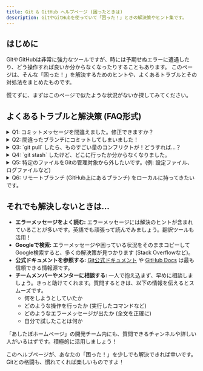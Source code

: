 ```yaml
---
title: Git & GitHub ヘルプページ (困ったときは)
description: GitやGitHubを使っていて「困った！」ときの解決策やヒント集です。
---
```



## はじめに

GitやGitHubは非常に強力なツールですが、時には予期せぬエラーに遭遇したり、どう操作すれば良いか分からなくなったりすることもあります。
このページは、そんな「困った！」を解決するためのヒントや、よくあるトラブルとその対処法をまとめたものです。

慌てずに、まずはこのページで似たような状況がないか探してみてください。

## よくあるトラブルと解決策 (FAQ形式)

<details>
  <summary>Q1: コミットメッセージを間違えました。修正できますか？</summary>

  **A1:** はい、修正できます。状況によって方法が異なります。

  *   **まだプッシュしていない場合 (ローカルの最新コミットのみ):**
      一番簡単です。
      ```bash
      git commit --amend
      ```
      このコマンドを実行すると、コミットメッセージを編集するためのエディタが開きます。修正して保存すれば完了です。
      VS Codeのソース管理パネルでも、最後のコミットのメッセージを修正するオプションがある場合があります（「コミット」メニュー内など）。
      {/* ここにVS Codeで最後のコミットメッセージを修正する操作の画像を挿入 */}

  *   **既にプッシュしてしまった場合、または古いコミットのメッセージを修正したい場合:**
      これは少し複雑で、履歴を書き換えることになるため注意が必要です。特に複数人で共有しているブランチの場合は、影響範囲が大きいので必ずチームメンバーに相談してから行ってください。
      [上級編](/git/advanced#インタラクティブリベース-git-rebase--i)で紹介した `git rebase -i` を使うことで、古いコミットメッセージも修正できます。

</details>

<details>
  <summary>Q2: 間違ったブランチにコミットしてしまいました！</summary>

  **A2:** 大丈夫、いくつかの方法で対処できます。

  *   **正しいブランチにコミットを移動させたい (まだプッシュしていない場合):**
      1.  まず、現在のブランチ（間違ってコミットしたブランチ）を確認します。
      2.  正しいブランチ（例: `feature/correct-branch`）が存在しない場合は作成します: `git branch feature/correct-branch`
      3.  現在のブランチの最新のコミットを、正しいブランチに移動させます。
          -   **方法1 (cherry-pick):**
              1.  正しいブランチに切り替えます: `git switch feature/correct-branch`
              2.  間違ったブランチの最新コミットのハッシュ値 (例: `abcdef1`) を `git log` などで確認します。
              3.  そのコミットを取り込みます: `git cherry-pick abcdef1`
              4.  元の間違ったブランチに戻り、そのコミットをリセットして消します:
                  `git switch <間違ったブランチ名>`
                  `git reset --hard HEAD~1` (直前の1コミットを消去。**注意：未プッシュの変更が消えます！** 不安なら先に `git log` で確認)
          -   **方法2 (reset & stash or rebase):**
              より高度な方法として、`git reset` でコミットを取り消し、変更を `git stash` で一時退避させてから正しいブランチで `stash pop` する方法や、`git rebase --onto` を使う方法などがあります。これらは[上級編](/git/advanced)や専門の解説を参照してください。

  *   **単純に最新のコミットを取り消したい (まだプッシュしていない場合):**
      ```bash
      git reset HEAD~1
      ```
      これで最新のコミットが取り消され、変更内容はワーキングディレクトリ（作業中のファイル）に戻ります。その後、正しいブランチに切り替えて再度コミットできます。
      `--soft` オプションをつけると (`git reset --soft HEAD~1`)、変更内容はステージングされたままになります。

  <Aside type="danger">
  `git reset --hard` は非常に強力で、ローカルの変更を完全に消去する可能性があるため、使用には十分注意してください。不安な場合は、操作前にブランチをバックアップする (`git branch backup-branch`) などの対策を検討しましょう。
  </Aside>

</details>

<details>
  <summary>Q3: `git pull` したら、ものすごい量のコンフリクトが！どうすれば…？</summary>

  **A3:** 大量のコンフリクトは焦りますよね。落ち着いて対処しましょう。

  1.  **まずは状況把握:** `git status` でどのファイルがコンフリクトしているか確認します。
  2.  **コンフリクトの解消:** [中級編](/git/intermediate#vs-codeでのコンフリクト解消手順)で説明した手順に従って、VS Codeのコンフリクトエディタなどを使って一つずつ解消していきます。
  3.  **もし手に負えないと感じたら:**
      *   **マージを中断する:** `git merge --abort` (マージ中の場合) または `git rebase --abort` (リベース中の場合) コマンドで、プル操作を一旦取り消し、コンフリクト発生前の状態に戻すことができます。
      *   **変更を一時退避する:** 自分のローカルの変更を一時的に退避 (`git stash`) してから、再度 `git pull` し、その後 `git stash pop` で退避した変更を適用し直すという方法もあります。ただし、stash pop時にもコンフリクトが起きる可能性があります。
      *   **チームメンバーに相談:** どうしても自分では解決できない、または不安な場合は、遠慮なくチームの他のメンバーに助けを求めましょう。画面共有しながら一緒に見てもらうのが早道です。

</details>

<details>
  <summary>Q4: `git stash` したけど、どこに行ったか分からなくなりました。</summary>

  **A4:** `git stash` は、変更を一時的に「隠し場所」に退避させる機能です。

  *   **隠した内容の一覧を見る:**
      ```bash
      git stash list
      ```
      `stash@{0}: ...`, `stash@{1}: ...` のように一覧が表示されます。
  *   **隠した内容を元に戻す (適用する):**
      ```bash
      git stash pop             # 最新のstashを適用し、stashリストから削除
      git stash apply stash@{1} # 特定のstash (例: stash@{1}) を適用 (リストには残る)
      ```
  *   **隠した内容の詳細を見る:**
      ```bash
      git stash show stash@{0}            # 変更されたファイル一覧
      git stash show -p stash@{0}         # 具体的な変更内容 (diff)
      ```
  *   **隠した内容を削除する:**
      ```bash
      git stash drop stash@{0}  # 特定のstashを削除
      git stash clear           # 全てのstashを削除 (注意!)
      ```

</details>

<details>
  <summary>Q5: 特定のファイルをGitの管理対象から外したいです。(例: 設定ファイル、ログファイルなど)</summary>

  **A5:** プロジェクトのルートディレクトリにある `.gitignore` というファイルに、無視したいファイルやディレクトリのパターンを記述します。

  **`.gitignore` の書き方の例:**
  ```gitignore
  # コメント (行頭に#)

  # 特定のファイル名
  credentials.local
  debug.log

  # 特定の拡張子を持つ全てのファイル
  *.tmp
  *.bak

  # 特定のディレクトリ (ディレクトリ内の全てを無視)
  node_modules/
  .DS_Store
  dist/
  ```
  `.gitignore` に記述されたファイルは、`git add .` などを行ってもステージングされなくなります。
  既にGitの管理対象になっているファイルを後から無視したい場合は、まずGitの追跡対象から削除する必要があります。
  ```bash
  git rm --cached <ファイル名>
  # またはディレクトリの場合
  git rm -r --cached <ディレクトリ名>
  ```
  その後、`.gitignore` に記述し、`.gitignore` 自体をコミットしてください。

</details>

<details>
  <summary>Q6: リモートブランチ (GitHub上にあるブランチ) をローカルに持ってきたいです。</summary>

  **A6:** `git fetch` でリモートの最新情報を取得し、その後ローカルブランチを作成して追跡させます。

  1.  リモートの情報を更新:
      ```bash
      git fetch origin
      ```
  2.  リモートブランチの一覧を確認 (任意):
      ```bash
      git branch -r
      ```
      `origin/feature/some-new-feature` のような名前が見つかるはずです。
  3.  ローカルブランチを作成し、リモートブランチを追跡:
      ```bash
      git switch -c feature/some-new-feature origin/feature/some-new-feature
      # または古いコマンドなら
      # git checkout -b feature/some-new-feature origin/feature/some-new-feature
      ```
      これで、`feature/some-new-feature` というローカルブランチが作成され、リモートの `origin/feature/some-new-feature` を追跡するようになります。

</details>

## それでも解決しないときは…

-   **エラーメッセージをよく読む:** エラーメッセージには解決のヒントが含まれていることが多いです。英語でも頑張って読んでみましょう。翻訳ツールも活用！
-   **Googleで検索:** エラーメッセージや困っている状況をそのままコピーしてGoogle検索すると、多くの解決策が見つかります (Stack Overflowなど)。
-   **公式ドキュメントを参照する:** [Git公式ドキュメント](https://git-scm.com/doc) や [GitHub Docs](https://docs.github.com/) は最も信頼できる情報源です。
-   **チームメンバーやメンターに相談する:** 一人で抱え込まず、早めに相談しましょう。きっと助けてくれます。質問するときは、以下の情報を伝えるとスムーズです。
    -   何をしようとしていたか
    -   どのような操作を行ったか (実行したコマンドなど)
    -   どのようなエラーメッセージが出たか (全文を正確に)
    -   自分で試したことは何か

<Aside type="tip">
「あしたぼホームページ」の開発チーム内にも、質問できるチャンネルや詳しい人がいるはずです。積極的に活用しましょう！
</Aside>

このヘルプページが、あなたの「困った！」を少しでも解決できれば幸いです。
Gitとの格闘も、慣れてくれば楽しいものですよ！
